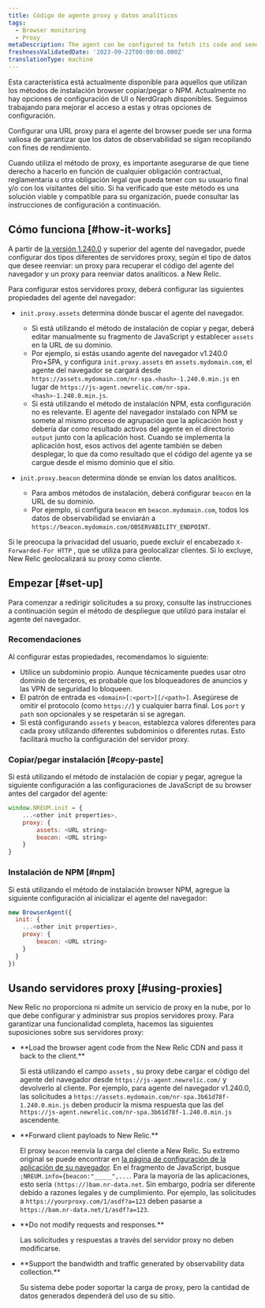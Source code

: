 ```yaml
---
title: Código de agente proxy y datos analíticos
tags:
  - Browser monitoring
  - Proxy
metaDescription: The agent can be configured to fetch its code and send analytics through a proxy server instead of New Relic's endpoints.
freshnessValidatedDate: '2023-09-22T00:00:00.000Z'
translationType: machine
---
```


<Callout variant="important">
  Esta característica está actualmente disponible para aquellos que utilizan los métodos de instalación browser copiar/pegar o NPM. Actualmente no hay opciones de configuración de UI o NerdGraph disponibles. Seguimos trabajando para mejorar el acceso a estas y otras opciones de configuración.
</Callout>

Configurar una URL proxy para el agente del browser puede ser una forma valiosa de garantizar que los datos de observabilidad se sigan recopilando con fines de rendimiento.

Cuando utiliza el método de proxy, es importante asegurarse de que tiene derecho a hacerlo en función de cualquier obligación contractual, reglamentaria u otra obligación legal que pueda tener con su usuario final y/o con los visitantes del sitio. Si ha verificado que este método es una solución viable y compatible para su organización, puede consultar las instrucciones de configuración a continuación.

## Cómo funciona [#how-it-works]

A partir de [la versión 1.240.0](/docs/release-notes/new-relic-browser-release-notes/browser-agent-release-notes) y superior del agente del navegador, puede configurar dos tipos diferentes de servidores proxy, según el tipo de datos que desee reenviar: un proxy para recuperar el código del agente del navegador y un proxy para reenviar datos analíticos. a New Relic.

Para configurar estos servidores proxy, deberá configurar las siguientes propiedades del agente del navegador:

* `init.proxy.assets` determina dónde buscar el agente del navegador.

  * Si está utilizando el método de instalación de copiar y pegar, deberá editar manualmente su fragmento de JavaScript y establecer `assets` en la URL de su dominio.
  * Por ejemplo, si estás usando agente del navegador v1.240.0 Pro+SPA, y configura `init.proxy.assets` en `assets.mydomain.com`, el agente del navegador se cargará desde `https://assets.mydomain.com/nr-spa.<hash>-1.240.0.min.js` en lugar de `https://js-agent.newrelic.com/nr-spa.<hash>-1.240.0.min.js`.
  * Si está utilizando el método de instalación NPM, esta configuración no es relevante. El agente del navegador instalado con NPM se somete al mismo proceso de agrupación que la aplicación host y debería dar como resultado activos del agente en el directorio `output` junto con la aplicación host. Cuando se implementa la aplicación host, esos activos del agente también se deben desplegar, lo que da como resultado que el código del agente ya se cargue desde el mismo dominio que el sitio.

* `init.proxy.beacon` determina dónde se envían los datos analíticos.

  * Para ambos métodos de instalación, deberá configurar `beacon` en la URL de su dominio.
  * Por ejemplo, si configura `beacon` en `beacon.mydomain.com`, todos los datos de observabilidad se enviarán a `https://beacon.mydomain.com/OBSERVABILITY_ENDPOINT`.

Si le preocupa la privacidad del usuario, puede excluir el encabezado `X-Forwarded-For HTTP` , que se utiliza para geolocalizar clientes. Si lo excluye, New Relic geolocalizará su proxy como cliente.

## Empezar [#set-up]

Para comenzar a redirigir solicitudes a su proxy, consulte las instrucciones a continuación según el método de despliegue que utilizó para instalar el agente del navegador.

### Recomendaciones

Al configurar estas propiedades, recomendamos lo siguiente:

* Utilice un subdominio propio. Aunque técnicamente puedes usar otro dominio de terceros, es probable que los bloqueadores de anuncios y las VPN de seguridad lo bloqueen.
* El patrón de entrada es `<domain>[:<port>][/<path>]`. Asegúrese de omitir el protocolo (como `https://`) y cualquier barra final. Los `port` y `path` son opcionales y se respetarán si se agregan.
* Si está configurando `assets` y `beacon`, establezca valores diferentes para cada proxy utilizando diferentes subdominios o diferentes rutas. Esto facilitará mucho la configuración del servidor proxy.

### Copiar/pegar instalación [#copy-paste]

Si está utilizando el método de instalación de copiar y pegar, agregue la siguiente configuración a las configuraciones de JavaScript de su browser antes del cargador del agente:

```js
window.NREUM.init = {
    ...<other init properties>,
    proxy: {
        assets: <URL string>
        beacon: <URL string>
    }
}
```

### Instalación de NPM [#npm]

Si está utilizando el método de instalación browser NPM, agregue la siguiente configuración al inicializar el agente del navegador:

```js
new BrowserAgent({ 
  init: {
    ...<other init properties>,
    proxy: {
        beacon: <URL string>
    }
  }
})
```

## Usando servidores proxy [#using-proxies]

New Relic no proporciona ni admite un servicio de proxy en la nube, por lo que debe configurar y administrar sus propios servidores proxy. Para garantizar una funcionalidad completa, hacemos las siguientes suposiciones sobre sus servidores proxy:

* <DNT>
    **Load the browser agent code from the New Relic CDN and pass it back to the client.**
  </DNT>

  Si está utilizando el campo `assets` , su proxy debe cargar el código del agente del navegador desde `https://js-agent.newrelic.com/` y devolverlo al cliente. Por ejemplo, para agente del navegador v1.240.0, las solicitudes a `https://assets.mydomain.com/nr-spa.3b61d78f-1.240.0.min.js` deben producir la misma respuesta que las del `https://js-agent.newrelic.com/nr-spa.3b61d78f-1.240.0.min.js` ascendente.

* <DNT>
    **Forward client payloads to New Relic.**
  </DNT>

  El proxy `beacon` reenvía la carga del cliente a New Relic. Su extremo original se puede encontrar en [la página de configuración de la aplicación de su navegador](/docs/browser/new-relic-browser/configuration/browser-app-settings-page/). En el fragmento de JavaScript, busque `;NREUM.info={beacon:"_____",...`. Para la mayoría de las aplicaciones, esto sería `(https://)bam.nr-data.net`. Sin embargo, podría ser diferente debido a razones legales y de cumplimiento. Por ejemplo, las solicitudes a `https://yourproxy.com/1/asdf?a=123` deben pasarse a `https://bam.nr-data.net/1/asdf?a=123`.

* <DNT>
    **Do not modify requests and responses.**
  </DNT>

  Las solicitudes y respuestas a través del servidor proxy no deben modificarse.

* <DNT>
    **Support the bandwidth and traffic generated by observability data collection.**
  </DNT>

  Su sistema debe poder soportar la carga de proxy, pero la cantidad de datos generados dependerá del uso de su sitio.
